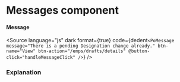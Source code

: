 # Messages component




#### Message

<Story of={PoMessageStories.Message} />

<Source
	language="js"
	dark
	format={true}
	code={dedent`
    <PoMessage
      message="There is a pending Designation change already."
      btn-name="View"
      btn-action="/emps/drafts/details"
      @button-click="handleMessageClick"
    />
  `}
/>

### Explanation

<ArgTypes of={PoMessageStories} />
